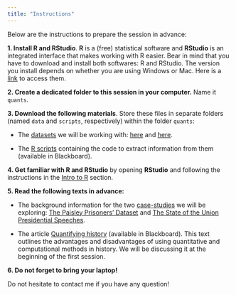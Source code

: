 ```yaml
---
title: "Instructions"
---
```


Below are the instructions to prepare the session in advance: 

**1. Install R and RStudio**. **R** is a (free) statistical software and **RStudio** is an integrated interface that makes working with R easier. Bear in mind that you have to download and install both softwares: R and RStudio. The version you install depends on whether you are using Windows or Mac. Here is a [link](https://posit.co/download/rstudio-desktop/) to access them.

**2. Create a dedicated folder to this session in your computer.** Name it `quants`. 

**3. Download the following materials**. Store these files in separate folders (named `data` and `scripts`, respectively) within the folder `quants`:

  * The [datasets]{.underline} we will be working with: [here](data/paisley-data.xlsx) and <a href="data/state-of-the-union-texts.csv" download>here</a>.
    
  * The [R scripts]{.underline} containing the code to extract information from them (available in Blackboard).
  
**4. Get familiar with R and RStudio** by opening **RStudio** and following the instructions in the [Intro to R](get-r.html) section.  
  
**5. Read the following texts in advance:** 

  - The background information for the two [case-studies]{.underline} we will be exploring: [The Paisley Prisoners' Dataset](backg-paisley.html) and [The State of the Union Presidential Speeches](backg-speeches.html).

  - The article [Quantifying history]{.underline} (available in Blackboard). This text outlines the advantages and disadvantages of using quantitative and computational methods in history. We will be discussing it at the beginning of the first session.

**6. Do not forget to bring your laptop!**

\vspace{1em}

Do not hesitate to contact me if you have any question!
